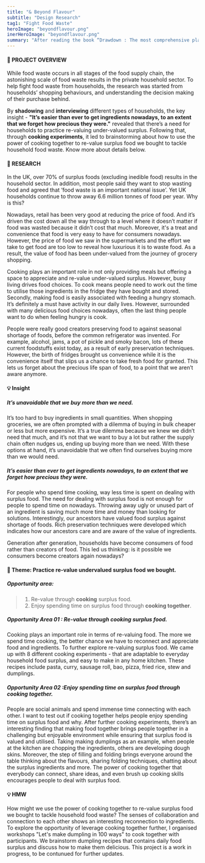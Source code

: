 ```yaml
---
title: "& Beyond Flavour"
subtitle: "Design Research"
tag1: "Fight Food Waste"
heroImage: "beyondflavour.png"
inerHeroImage: "beyondflavour.png"
summary: "After reading the book “Drawdown : The most comprehensive plan ever proposed to reverse global warming”, I was personally curious about how we individuals can take action on climate change issues. This side project was focused on opportunities that can eliminate the carbon footprint associated with household food waste."
---
```

#### 👀 PROJECT OVERVIEW
While food waste occurs in all stages of the food supply chain, the astonishing scale of food waste results in the private household sector. To help fight food waste from households, the research was started from households’ shopping behaviours, and understanding the decision making of their purchase behind.

By **shadowing** and **interviewing** different types of households, the key insight - **"It’s easier than ever to get ingredients nowadays, to an extent that we forget how precious they were."** revealed that there’s a need for households to practice re-valuing under-valued surplus. Following that, through **cooking experiments**, it led to brainstorming about how to use the power of cooking together to re-value surplus food we bought to tackle household food waste. Know more about details below.

#### 📓 RESEARCH
In the UK, over 70% of surplus foods (excluding inedible food) results in the household sector. In addition, most people said they want to stop wasting food and agreed that ‘food waste is an important national issue’. Yet UK households continue to throw away 6.6 million tonnes of food per year. Why is this?

<InsightThoughts width={100} number="Fact 01" insight="It’s too hard to buy small amounts of ingredients.
" picSrc="">Nowadays, retail has been very good at reducing the price of food. And it’s driven the cost down all the way through to a level where it doesn’t matter if food was wasted because it didn’t cost that much. Moreover, it's a treat and convenience that food is very easy to have for consumers nowadays. However, the price of food we saw in the supermarkets and the effort we take to get food are too low to reveal how luxurious it is to waste food. As a result, the value of food has been under-valued from the journey of grocery shopping.</InsightThoughts>

<InsightThoughts width={100} number="Fact 02" insight="It’s not necessary and no much fun in dealing with surplus food" picSrc="">Cooking plays an important role in not only providing meals but offering a space to appreciate and re-value under-valued surplus. However, busy living drives food choices. To cook means people need to work out the time to utilise those ingredients in the fridge they have bought and stored. Secondly, making food is easily associated with feeding a hungry stomach. It’s definitely a must have activity in our daily lives. However, surrounded with many delicious food choices nowadays, often the last thing people want to do when feeling hungry is cook.</InsightThoughts>

<InsightThoughts width={100} number="Fact 03" insight="Historically, we had a need to value surplus food" picSrc="">People were really good creators preserving food to against seasonal shortage of foods, before the common refrigerator was invented. For example, alcohol, jams, a pot of pickle and smoky bacon, lots of these current foodstuffs exist today, as a result of early preservation techniques. However, the birth of fridges brought us convenience while it is the convenience itself that slips us a chance to take fresh food for granted. This lets us forget about the precious life span of food, to a point that we aren’t aware anymore. </InsightThoughts>

#### 💡 Insight

##### It’s unavoidable that we buy more than we need.
It’s too hard to buy ingredients in small quantities. When shopping groceries, we are often prompted with a dilemma of buying in bulk cheaper or less but more expensive. It’s a true dilemma because we knew we didn’t need that much, and it’s not that we want to buy a lot but rather the supply chain often nudges us, ending up buying more than we need. With these options at hand, it’s unavoidable that we often find ourselves buying more than we would need.

##### It’s easier than ever to get ingredients nowadays, to an extent that we forget how precious they were.
For people who spend time cooking, way less time is spent on dealing with surplus food. The need for dealing with surplus food is not enough for people to spend time on nowadays. Throwing away ugly or unused part of an ingredient is saving much more time and money than looking for solutions. Interestingly, our ancestors have valued food surplus against shortage of foods. Rich preservation techniques were developed which indicates how our ancestors care and are aware of the value of ingredients.

Generation after generation, households have become consumers of food rather than creators of food. This led us thinking: is it possible we consumers become creators again nowadays?

#### 🎁 Theme: Practice re-value undervalued surplus food we bought.

##### Opportunity area: 
> 1. Re-value through **cooking** surplus food.
> 2. Enjoy spending time on surplus food through **cooking together**.

##### Opportunity Area 01 : Re-value through cooking surplus food.
<StyledImage objectFit="scale-down" srcLeft="beyondflavour-06.png" srcRight="beyondflavour-06-2.gif" flexLeft={1} flexRight={0} width={100} gap={0} bg="transparent" />
Cooking plays an important role in terms of re-valuing food. The more we spend time cooking, the better chance we have to reconnect and appreciate food and ingredients. To further explore re-valuing surplus food. We came up with 8 different cooking experiments - that are adaptable to everyday household food surplus, and easy to make in any home kitchen. These recipes include pasta, curry, sausage roll, bao, pizza, fried rice, stew and dumplings.

##### Opportunity Area 02 :Enjoy spending time on surplus food through cooking together.
<StyledImage objectFit="cover" srcLeft="beyondflavour-10.png" flexLeft={1} width={100} bg="transparent" gap={1} />
People are social animals and spend immense time connecting with each other. I want to test out if cooking together helps people enjoy spending time on surplus food and why. After further cooking experiments, there’s an interesting finding that making food together brings people together in a challenging but enjoyable environment while ensuring that surplus food is valued and utilised.
<StyledImage objectFit="cover" srcLeft="beyondflavour-07-1.gif" srcRight="beyondflavour-07-2.gif" flexLeft={1} flexRight={1} width={100} bg="transparent" gap={0} />
Taking making dumplings as an example, when people at the kitchen are chopping the ingredients, others are developing dough skins. Moreover, the step of filling and folding brings everyone around the table thinking about the flavours, sharing folding techniques, chatting about the surplus ingredients and more. The power of cooking together that everybody can connect, share ideas, and even brush up cooking skills encourages people to deal with surplus food.

#### 💡 HMW
<Highlight width={100}>How might we use the power of cooking together to re-value surplus food we bought to tackle household food waste?</Highlight>
The senses of collaboration and connection to each other shows an interesting reconnection to ingredients. To explore the opportunity of leverage cooking together further, I organised workshops "Let's make dumpling in 100 ways" to cook together with participants. We brainstorm dumpling recipes that contains daily food surplus and discuss how to make them delicious. This project is a work in progress, to be contunued for further updates.
<StyledImage objectFit="scale-down" srcLeft="beyondflavour-02.png" srcRight="beyondflavour-03.png" flexLeft={1} flexRight={1} width={100} bg="transparent" gap={0} />

